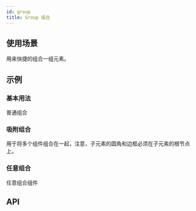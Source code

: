 ```yaml
---
id: group
title: Group 组合
---
```



## 使用场景

用来快捷的组合一组元素。

## 示例

### 基本用法

普通组合

<Story fn={stories.Basic} />

### 吸附组合

用于将多个组件组合在一起，注意，子元素的圆角和边框必须在子元素的根节点上。

<Story fn={stories.Attached} />

### 任意组合

任意组合组件

<Story fn={stories.More} />

## API

<PropsTable component={Group} />

